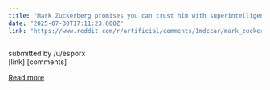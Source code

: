 ```yaml
---
title: "Mark Zuckerberg promises you can trust him with superintelligent AI"
date: "2025-07-30T17:11:23.000Z"
link: "https://www.reddit.com/r/artificial/comments/1mdccar/mark_zuckerberg_promises_you_can_trust_him_with/"
---
```


submitted by    /u/esporx  
 [link]   [comments]

[Read more](https://www.reddit.com/r/artificial/comments/1mdccar/mark_zuckerberg_promises_you_can_trust_him_with/)
